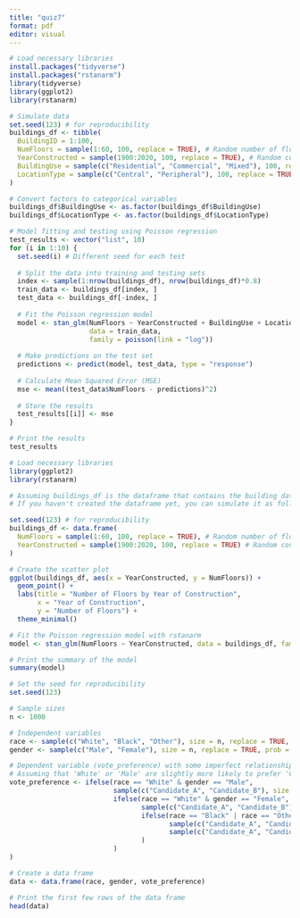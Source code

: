 ```yaml
---
title: "quiz7"
format: pdf
editor: visual
---
```

```r
# Load necessary libraries
install.packages("tidyverse")
install.packages("rstanarm")
library(tidyverse)
library(ggplot2)
library(rstanarm)

# Simulate data
set.seed(123) # for reproducibility
buildings_df <- tibble(
  BuildingID = 1:100,
  NumFloors = sample(1:60, 100, replace = TRUE), # Random number of floors between 1 and 60
  YearConstructed = sample(1900:2020, 100, replace = TRUE), # Random construction year between 1900 and 2020
  BuildingUse = sample(c("Residential", "Commercial", "Mixed"), 100, replace = TRUE), # Building use
  LocationType = sample(c("Central", "Peripheral"), 100, replace = TRUE) # Location type
)

# Convert factors to categorical variables
buildings_df$BuildingUse <- as.factor(buildings_df$BuildingUse)
buildings_df$LocationType <- as.factor(buildings_df$LocationType)

# Model fitting and testing using Poisson regression
test_results <- vector("list", 10)
for (i in 1:10) {
  set.seed(i) # Different seed for each test
  
  # Split the data into training and testing sets
  index <- sample(1:nrow(buildings_df), nrow(buildings_df)*0.8)
  train_data <- buildings_df[index, ]
  test_data <- buildings_df[-index, ]
  
  # Fit the Poisson regression model
  model <- stan_glm(NumFloors ~ YearConstructed + BuildingUse + LocationType, 
                    data = train_data, 
                    family = poisson(link = "log"))
  
  # Make predictions on the test set
  predictions <- predict(model, test_data, type = "response")
  
  # Calculate Mean Squared Error (MSE)
  mse <- mean((test_data$NumFloors - predictions)^2)
  
  # Store the results
  test_results[[i]] <- mse
}

# Print the results
test_results

```
```r
# Load necessary libraries
library(ggplot2)
library(rstanarm)

# Assuming buildings_df is the dataframe that contains the building data
# If you haven't created the dataframe yet, you can simulate it as follows:

set.seed(123) # for reproducibility
buildings_df <- data.frame(
  NumFloors = sample(1:60, 100, replace = TRUE), # Random number of floors between 1 and 60
  YearConstructed = sample(1900:2020, 100, replace = TRUE) # Random construction year between 1900 and 2020
)

# Create the scatter plot
ggplot(buildings_df, aes(x = YearConstructed, y = NumFloors)) +
  geom_point() +
  labs(title = "Number of Floors by Year of Construction",
       x = "Year of Construction",
       y = "Number of Floors") +
  theme_minimal()

# Fit the Poisson regression model with rstanarm
model <- stan_glm(NumFloors ~ YearConstructed, data = buildings_df, family = poisson(link = "log"))

# Print the summary of the model
summary(model)

```

```r
# Set the seed for reproducibility
set.seed(123)

# Sample sizes
n <- 1000

# Independent variables
race <- sample(c("White", "Black", "Other"), size = n, replace = TRUE, prob = c(0.7, 0.2, 0.1))
gender <- sample(c("Male", "Female"), size = n, replace = TRUE, prob = c(0.5, 0.5))

# Dependent variable (vote_preference) with some imperfect relationship
# Assuming that 'White' or 'Male' are slightly more likely to prefer 'Candidate_A'
vote_preference <- ifelse(race == "White" & gender == "Male", 
                          sample(c("Candidate_A", "Candidate_B"), size = n, replace = TRUE, prob = c(0.6, 0.4)),
                          ifelse(race == "White" & gender == "Female",
                                 sample(c("Candidate_A", "Candidate_B"), size = n, replace = TRUE, prob = c(0.55, 0.45)),
                                 ifelse(race == "Black" | race == "Other",
                                        sample(c("Candidate_A", "Candidate_B"), size = n, replace = TRUE, prob = c(0.4, 0.6)),
                                        sample(c("Candidate_A", "Candidate_B"), size = n, replace = TRUE, prob = c(0.5, 0.5))
                                 )
                          )
)

# Create a data frame
data <- data.frame(race, gender, vote_preference)

# Print the first few rows of the data frame
head(data)

```

